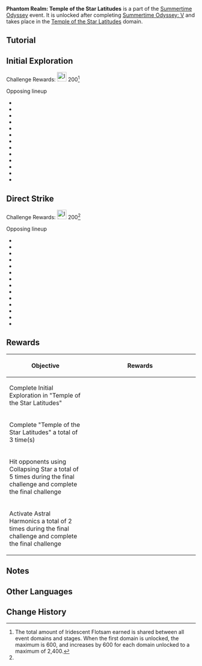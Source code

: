 {{EventTabs
|subpage1=Surfpiercer
|subpage2=Misty Hills, Foggy Vales
|subpage3=The Islands' Stirring Strings
|subpage4=Immernachtreich Keep
|subpage5=Temple of the Star Latitudes
}}
{{Event
|name              = Phantom Realm: Temple of the Star Latitudes
|image             = Phantom Realm Temple of the Star Latitudes.png
|type              = In-Game
|type2             = Sub
|time_known        = yes
|time_start        = 2022-07-19 04:00:00
|time_end          = 2022-08-24 05:59:59
|time_end_offset   = GMT+8
}}
'''Phantom Realm: Temple of the Star Latitudes''' is a part of the [[Summertime Odyssey]] event. It is unlocked after completing [[Summertime Odyssey: V]] and takes place in the [[Temple of the Star Latitudes]] domain.

==Tutorial==
{{Tutorial
|image1 = Tutorial Temple of the Star Latitudes 1.png
|text1  = The temple dome in "Temple of the Star Latitudes" will display key astrological signs. Each of these stars corresponds to one of the mechanisms on the ground in the temple. Find the brightest star and activate the mechanism that corresponds to it, and you will perhaps be able to solve the puzzle.
|image2 = Tutorial Temple of the Star Latitudes 2.png
|text2  = During combat, activating the mechanism that corresponds to the bright star(s) will activate Astral Harmonics, which will randomly provide a buff:<br />Subduing Star: Imprisons all opponents currently on the field and increases the DMG they take by 35% for 8s.<br />Collapsing Star: When a character collides with an opponent, the latter will immediately be defeated. Lasts 6s.<br />Tidal Star: Applies Hydro to all characters and opponents currently on the field. All Frozen opponents will take 50% more DMG for 8s.
}}
<!--
==Notes==
-->
==Initial Exploration==
Challenge Rewards: [[File:Item Iridescent Flotsam.png|25px]] 200<ref group="Note" name="stagerewards">The total amount of Iridescent Flotsam earned is shared between all event domains and stages. When the first domain is unlocked, the maximum is 600, and increases by 600 for each domain unlocked to a maximum of 2,400.</ref>

;Opposing lineup
* {{Enemy|Large Pyro Slime}}
* {{Enemy|Wooden Shield Hilichurl Guard}}
* {{Enemy|Pyro Hilichurl Shooter}}
* {{Enemy|Hilichurl Grenadier}}
* {{Enemy|Hilichurl Berserker}}
* {{Enemy|Electro Hilichurl Shooter}}
* {{Enemy|Rock Shield Hilichurl Guard}}
* {{Enemy|Wooden Shieldwall Mitachurl}}
* {{Enemy|Blazing Axe Mitachurl}}
* {{Enemy|Hydro Samachurl}}
* {{Enemy|Anemo Samachurl}}
* {{Enemy|Electro Samachurl}}
* {{Enemy|Pyro Abyss Mage}}

==Direct Strike==
Challenge Rewards: [[File:Item Iridescent Flotsam.png|25px]] 200<ref group="Note" name="stagerewards" />
<!--
''NOTE: This stage may be completed in co-op''
-->
;Opposing lineup
* {{Enemy|Large Pyro Slime}}
* {{Enemy|Pyro Hilichurl Shooter}}
* {{Enemy|Hilichurl Berserker}}
* {{Enemy|Wooden Shield Hilichurl Guard}}
* {{Enemy|Hilichurl Grenadier}}
* {{Enemy|Rock Shield Hilichurl Guard}}
* {{Enemy|Anemo Samachurl}}
* {{Enemy|Hydro Samachurl}}
* {{Enemy|Electro Samachurl}}
* {{Enemy|Geo Samachurl}}
* {{Enemy|Dendro Samachurl}}
* {{Enemy|Wooden Shieldwall Mitachurl}}
* {{Enemy|Blazing Axe Mitachurl}}
* {{Enemy|Pyro Abyss Mage}}

==Rewards==
{| class="article-table"
! Objective
! style="width: 280px;" | Rewards
|-
|Complete Initial Exploration in "Temple of the Star Latitudes"
|{{Card|Primogem|30}}{{Card|Mora|20,000}}{{Card|Hero's Wit|2}}
|-
|Complete "Temple of the Star Latitudes" a total of 3 time(s)
|{{Card|Primogem|30}}{{Card|Mora|20,000}}{{Card|Hero's Wit|2}}
|-
|Hit opponents using Collapsing Star a total of 5 times during the final challenge and complete the final challenge        
|{{Card|Mora|20,000}}{{Card|Mystic Enhancement Ore|4}}
|-
|Activate Astral Harmonics a total of 2 times during the final challenge and complete the final challenge
|{{Card|Mora|20,000}}{{Card|Mystic Enhancement Ore|4}}
|}

==Notes==
{{Reflist|note=1}}

==Other Languages==
{{Transclude|Temple of the Star Latitudes|Other Languages}}

==Change History==
{{Change History|2.8}}
